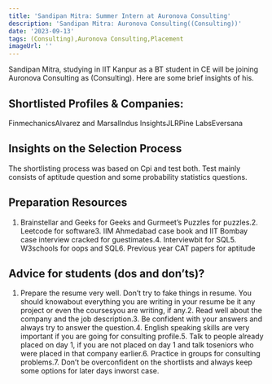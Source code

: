 ```yaml
---
title: 'Sandipan Mitra: Summer Intern at Auronova Consulting'
description: 'Sandipan Mitra: Auronova Consulting((Consulting))'
date: '2023-09-13'
tags: (Consulting),Auronova Consulting,Placement
imageUrl: ''
---
```


Sandipan Mitra, studying in IIT Kanpur as a BT student in CE will be joining Auronova Consulting as (Consulting). Here are some brief insights of his.

## Shortlisted Profiles & Companies:
FinmechanicsAlvarez and MarsalIndus InsightsJLRPine LabsEversana

## Insights on the Selection Process
The shortlisting process was based on Cpi and test both. Test mainly consists of aptitude question and some probability statistics questions.

##  Preparation Resources
1. Brainstellar and Geeks for Geeks and Gurmeet’s Puzzles for puzzles.2. Leetcode for software3. IIM Ahmedabad case book and IIT Bombay case interview cracked for guestimates.4. Interviewbit for SQL5. W3schools for oops and SQL6. Previous year CAT papers for aptitude

## Advice for students (dos and don’ts)? 
1. Prepare the resume very well. Don’t try to fake things in resume. You should knowabout everything you are writing in your resume be it any project or even the coursesyou are writing, if any.2. Read well about the company and the job description.3. Be confident with your answers and always try to answer the question.4. English speaking skills are very important if you are going for consulting profile.5. Talk to people already placed on day 1, if you are not placed on day 1 and talk toseniors who were placed in that company earlier.6. Practice in groups for consulting problems.7. Don’t be overconfident on the shortlists and always keep some options for later days inworst case.

